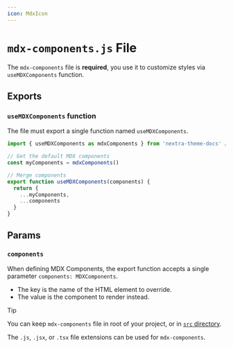 ```yaml
---
icon: MdxIcon
---
```


# `mdx-components.js` File

The `mdx-components` file is **required**, you use it to customize styles via
`useMDXComponents` function.

## Exports

### `useMDXComponents` function

The file must export a single function named `useMDXComponents`.

```ts filename="mdx-components.js"
import { useMDXComponents as mdxComponents } from 'nextra-theme-docs' // nextra-theme-blog or your-custom-theme

// Get the default MDX components
const myComponents = mdxComponents()

// Merge components
export function useMDXComponents(components) {
  return {
    ...myComponents,
    ...components
  }
}
```

## Params

### `components`

When defining MDX Components, the export function accepts a single parameter
`components: MDXComponents`.

- The key is the name of the HTML element to override.
- The value is the component to render instead.

> [!TIP]
>
> You can keep `mdx-components` file in root of your project, or in
> [`src` directory](./src-directory).
>
> The `.js`, `.jsx`, or `.tsx` file extensions can be used for `mdx-components`.
